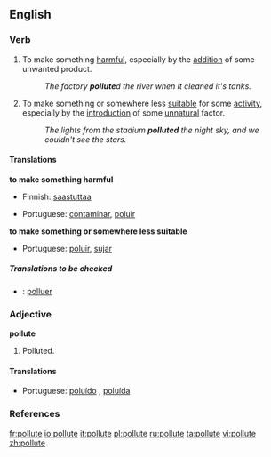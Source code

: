 ==English==

===Verb===
{{en-verb|pollut|ing}}

# {{transitive}} To make something [[harmful]], especially by the [[addition]] of some unwanted product.
#: ''The factory '''pollute'''d the river when it cleaned it's tanks.''
# {{transitive}} To make something or somewhere less [[suitable]] for some [[activity]], especially by the [[introduction]] of some [[unnatural]] factor.
#: ''The lights from the stadium '''polluted''' the night sky, and we couldn't see the stars.''

====Translations====
'''to make something harmful'''
{{top}}
*Finnish: [[saastuttaa]]
{{mid}}
*Portuguese: [[contaminar]], [[poluir]]
{{bottom}}

'''to make something or somewhere less suitable'''
{{top}}
*Portuguese: [[poluir]], [[sujar]]
{{mid}}
{{bottom}}

=====Translations to be checked=====
{{checktrans}}
*{{ttbc|Interlingua}}: [[polluer]]

===Adjective===
'''pollute'''

# {{rare}} Polluted.

====Translations====
*Portuguese: [[poluído]] {{m}}, [[poluída]] {{f}}

===References===
{{R:Webster 1913}}

[[fr:pollute]]
[[io:pollute]]
[[it:pollute]]
[[pl:pollute]]
[[ru:pollute]]
[[ta:pollute]]
[[vi:pollute]]
[[zh:pollute]]